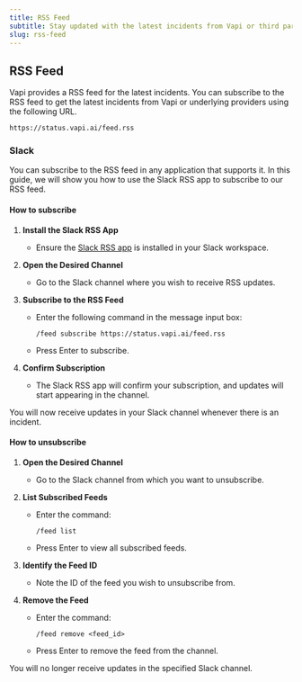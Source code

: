 ```yaml
---
title: RSS Feed
subtitle: Stay updated with the latest incidents from Vapi or third party providers
slug: rss-feed
---
```


## RSS Feed

Vapi provides a RSS feed for the latest incidents. You can subscribe to the RSS feed to get the latest incidents from Vapi or underlying providers using the following URL.

```
https://status.vapi.ai/feed.rss
```


### Slack

You can subscribe to the RSS feed in any application that supports it. In this guide, we will show you how to use the Slack RSS app to subscribe to our RSS feed.

#### How to subscribe

1. **Install the Slack RSS App**
   - Ensure the [Slack RSS app](https://slack.com/marketplace/A0F81R7U7) is installed in your Slack workspace.

2. **Open the Desired Channel**
   - Go to the Slack channel where you wish to receive RSS updates.

3. **Subscribe to the RSS Feed**
   - Enter the following command in the message input box:
     ```
     /feed subscribe https://status.vapi.ai/feed.rss
     ```
   - Press Enter to subscribe.

4. **Confirm Subscription**
   - The Slack RSS app will confirm your subscription, and updates will start appearing in the channel.

You will now receive updates in your Slack channel whenever there is an incident.

#### How to unsubscribe

1. **Open the Desired Channel**
   - Go to the Slack channel from which you want to unsubscribe.

2. **List Subscribed Feeds**
   - Enter the command:
     ```
     /feed list
     ```
   - Press Enter to view all subscribed feeds.

3. **Identify the Feed ID**
   - Note the ID of the feed you wish to unsubscribe from.

4. **Remove the Feed**
   - Enter the command:
     ```
     /feed remove <feed_id>
     ```
   - Press Enter to remove the feed from the channel.

You will no longer receive updates in the specified Slack channel.
